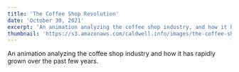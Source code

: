 ```yaml
---
title: 'The Coffee Shop Revolution'
date: 'October 30, 2021'
excerpt: 'An animation analyzing the coffee shop industry, and how it has rapidly grown over the past few years.'
thumbnail: 'https://s3.amazonaws.com/caldwell.info/images/the-coffee-shop-revolution/thumbnail.jpg'
---
```


An animation analyzing the coffee shop industry and how it has rapidly grown over the past few years.

<YouTube videoId="gCa3F0A9q50" />
